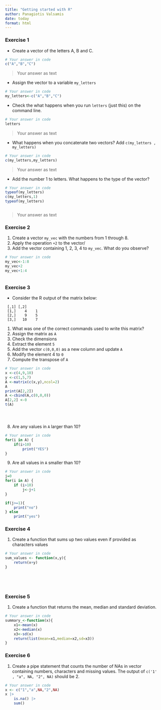 ```yaml
---
title: "Getting started with R"
author: Panagiotis Valsamis
date: today
format: html
---
```


### Exercise 1 {#sec-1}

* Create a vector of the letters A, B and C.

```r
# Your answer in code
c("A","B","C")

```
> Your answer as text



* Assign the vector to a variable `my_letters`
```r
# Your answer in code
my_letters<-c("A","B","C")

```


* Check the what happens when you run `letters` (just this) on the command line.
```r
# Your answer in code
letters

```

> Your answer as text



* What happens when you concatenate two vectors? Add `c(my_letters , my_letters)`
```r
# Your answer in code
c(my_letters,my_letters)


```

> Your answer as text



* Add the number 1 to letters. What happens to the type of the vector?
```r
# Your answer in code
typeof(my_letters)
c(my_letters,1)
typeof(my_letters)



```

> Your answer as text



### Exercise 2


1. Create a vector `my_vec` with the numbers from 1 through 8.
2. Apply the operation `+2` to the vector/
3. Add the vector containing 1, 2, 3, 4 to `my_vec`. What do you observe?

```r
# Your answer in code
my_vec<-1:8
my_vec+2
my_vec+1:4



```



### Exercise 3

* Consider the R output of the matrix below:

```
 [,1] [,2]
 [1,]    4    1
 [2,]    9    5
 [3,]   10    7
```

1. What was one of the correct commands used to write this matrix?
2. Assign the matrix as `A`
3. Check the dimensions
4. Extract the element `5`
5. Add the vector `c(0,0,0)` as a new column and update `A`
6. Modify the element 4 to `0`
7. Compute the transpose of `A`

```r
# Your answer in code
x <-c(4,9,10)
y <-c(1,5,7)
A <-matrix(c(x,y),ncol=2)
A
print(A[2,2])
A <-cbind(A,c(0,0,0))
A[2,2] <-0
t(A)





```


8. Are any values in `A` larger than 10? 
```r
# Your answer in code
for(i in A) {
    if(i>10)
        print("YES")
}

```

9. Are all values in `A` smaller than 10?
```r
# Your answer in code
j=0
for(i in A) {
    if (i>10)
        j<-j+1
}

if(j>=1){
    print("no")
} else
    print("yes")

```

### Exercise 4

1. Create a function that sums up two values even if provided as characters values

```r
# Your answer in code
sum_values <- function(x,y){
    return(x+y)
}






```


### Exercise 5

1. Create a function that returns the mean, median and standard deviation.

```r
# Your answer in code
summary_<-function(x){
    x1<-mean(x)
    x2<-median(x)
    x3<-sd(x)
    return(list(mean=x1,median=x2,sd=x3))
}


```


### Exercise 6
1. Create a pipe statement that counts the number of NAs in vector containing numbers, characters and missing values.
The output of `c('1' , "a", NA, "2", NA)` should be 2.

```r
# Your answer in code
x <- c("1","a",NA,"2",NA)
x |> 
    is.na() |> 
    sum()




```


